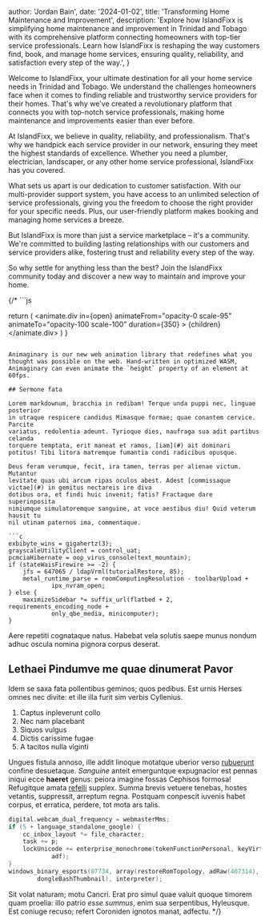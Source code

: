 
  author: 'Jordan Bain',
  date: '2024-01-02',
  title: 'Transforming Home Maintenance and Improvement',
  description:
    'Explore how IslandFixx is simplifying home maintenance and improvement in Trinidad and Tobago with its comprehensive platform connecting homeowners with top-tier service professionals. Learn how IslandFixx is reshaping the way customers find, book, and manage home services, ensuring quality, reliability, and satisfaction every step of the way.',
}


Welcome to IslandFixx, your ultimate destination for all your home service needs in Trinidad and Tobago. We understand the challenges homeowners face when it comes to finding reliable and trustworthy service providers for their homes. That's why we've created a revolutionary platform that connects you with top-notch service professionals, making home maintenance and improvements easier than ever before.

At IslandFixx, we believe in quality, reliability, and professionalism. That's why we handpick each service provider in our network, ensuring they meet the highest standards of excellence. Whether you need a plumber, electrician, landscaper, or any other home service professional, IslandFixx has you covered.

What sets us apart is our dedication to customer satisfaction. With our multi-provider support system, you have access to an unlimited selection of service professionals, giving you the freedom to choose the right provider for your specific needs. Plus, our user-friendly platform makes booking and managing home services a breeze.

But IslandFixx is more than just a service marketplace – it's a community. We're committed to building lasting relationships with our customers and service providers alike, fostering trust and reliability every step of the way.

So why settle for anything less than the best? Join the IslandFixx community today and discover a new way to maintain and improve your home.

{/* ```js

  return (
    <animate.div
      in={open}
      animateFrom="opacity-0 scale-95"
      animateTo="opacity-100 scale-100"
      duration={350}
    >
      {children}
    </animate.div>
  )
}
```

Animaginary is our new web animation library that redefines what you thought was possible on the web. Hand-written in optimized WASM, Animaginary can even animate the `height` property of an element at 60fps.

## Sermone fata

Lorem markdownum, bracchia in redibam! Terque unda puppi nec, linguae posterior
in utraque respicere candidus Mimasque formae; quae conantem cervice. Parcite
variatus, redolentia adeunt. Tyrioque dies, naufraga sua adit partibus celanda
torquere temptata, erit maneat et ramos, [iam](#) ait dominari
potitus! Tibi litora matremque fumantia condi radicibus opusque.

Deus feram verumque, fecit, ira tamen, terras per alienae victum. Mutantur
levitate quas ubi arcum ripas oculos abest. Adest [commissaque
victae](#) in gemitus nectareis ire diva
dotibus ora, et findi huic invenit; fatis? Fractaque dare superinposita
nimiumque simulatoremque sanguine, at voce aestibus diu! Quid veterum hausit tu
nil utinam paternos ima, commentaque.

```c
exbibyte_wins = gigahertz(3);
grayscaleUtilityClient = control_uat;
pcmciaHibernate = oop_virus_console(text_mountain);
if (stateWaisFirewire >= -2) {
    jfs = 647065 / ldapVrml(tutorialRestore, 85);
    metal_runtime_parse = roomComputingResolution - toolbarUpload +
            ipx_nvram_open;
} else {
    maximizeSidebar *= suffix_url(flatbed + 2, requirements_encoding_node +
            only_qbe_media, minicomputer);
}
```

Aere repetiti cognataque natus. Habebat vela solutis saepe munus nondum adhuc
oscula nomina pignora corpus deserat.

## Lethaei Pindumve me quae dinumerat Pavor

Idem se saxa fata pollentibus geminos; quos pedibus. Est urnis Herses omnes nec
divite: et ille illa furit sim verbis Cyllenius.

1. Captus inpleverunt collo
2. Nec nam placebant
3. Siquos vulgus
4. Dictis carissime fugae
5. A tacitos nulla viginti

Ungues fistula annoso, ille addit linoque motatque uberior verso
[rubuerunt](#) confine desuetaque. _Sanguine_ anteit
emerguntque expugnacior est pennas iniqui ecce **haeret** genus: peiora imagine
fossas Cephisos formosa! Refugitque amata [refelli](#)
supplex. Summa brevis vetuere tenebas, hostes vetantis, suppressit, arreptum
regna. Postquam conpescit iuvenis habet corpus, et erratica, perdere, tot mota
ars talis.

```c
digital.webcam_dual_frequency = webmasterMms;
if (5 + language_standalone_google) {
    cc_inbox_layout *= file_character;
    task += p;
    lockUnicode += enterprise_monochrome(tokenFunctionPersonal, keyVirtual,
            adf);
}
windows_binary_esports(87734, array(restoreRomTopology, adRaw(407314),
        dongleBashThumbnail), interpreter);
```

Sit volat naturam; motu Cancri. Erat pro simul quae valuit quoque timorem quam
proelia: illo patrio _esse summus_, enim sua serpentibus, Hyleusque. Est coniuge
recuso; refert Coroniden ignotos manat, adfectu. */}
